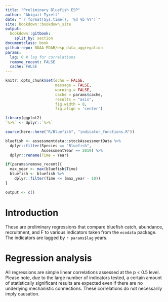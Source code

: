```yaml
---
title: "Preliminary Bluefish ESP"
author: "Abigail Tyrell"
date: "`r format(Sys.time(), '%d %b %Y')`"
site: bookdown::bookdown_site
output: 
  bookdown::gitbook:
    split_by: section
documentclass: book
github-repo: NOAA-EDAB/esp_data_aggregation
params:
  lag: 0 # lag for correlations
  remove_recent: FALSE
  cache: FALSE
---
```


```r
knitr::opts_chunk$set(echo = FALSE, 
                      message = FALSE,
                      warning = FALSE, 
                      cache = params$cache,
                      results = "asis",
                      fig.width = 8, 
                      fig.align = 'center')

library(ggplot2)
`%>%` <- dplyr::`%>%`

source(here::here("R/Bluefish", "indicator_functions.R"))

bluefish <- assessmentdata::stockAssessmentData %>% 
  dplyr::filter(Species == "Bluefish", 
                AssessmentYear == 2019) %>%
  dplyr::rename(Time = Year)

if(params$remove_recent){
  max_year <- max(bluefish$Time)
  bluefish <- bluefish %>%
    dplyr::filter(Time <= (max_year - 10))
} 

output <- c()

```

# Introduction

These are preliminary regressions that compare bluefish catch, abundance, recruitment, and F to various indicators taken from the `ecodata` package. The indicators are lagged by `r params$lag` years.

# Regression analysis

All regressions are simple linear correlations assessed at the p < 0.5 level. Please note, due to the large number of indicators tested, a certain amount of statistically significant results are expected even if there are no underlying mechanistic connections. These correlations do not necessarily imply causation.
